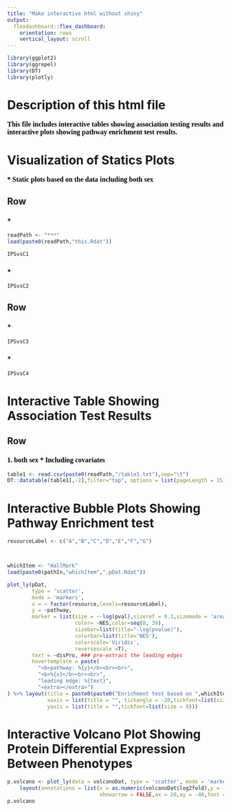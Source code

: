 ```yaml
---
title: "Make interactive html without shiny"
output: 
  flexdashboard::flex_dashboard:
    orientation: rows
    vertical_layout: scroll
---
```


<style>                     
.navbar-brand {
color:black!important;
}
</style>           

```r
library(ggplot2)
library(ggrepel)
library(DT)
library(plotly)
```

Description of this html file
=======================================================================

<b><font face="Georgia" size="3em" color="#000000"> This file includes interactive tables showing association testing results and interactive plots showing pathway enrichment test results. </font></b>


Visualization of Statics Plots
============================================================================
<b><font face="Georgia" size="3em" color="#000000"> * Static plots based on the data including both sex</font></b>  


Row{data-height=550}
-----------------------------------------------------------------------
### *
```r
readPath <- "***"
load(paste0(readPath,"this.Rdat"))

IPSvsC1
```

### *
```r
IPSvsC2
```

Row{data-height=550}
-----------------------------------------------------------------------
### *
```r
IPSvsC3
```

### *
```r
IPSvsC4
```

Interactive Table Showing Association Test Results
=======================================================================
Row{data-height=500}
-----------------------------------------------------------------------
### <b><font face="Georgia" size="3em" color="#000000"> 1. both sex </font></b> <b><font face="Georgia" size="3em" color="#000000"> * Including covariates</font></b> 

```r
table1 <- read.csv(paste0(readPath,"/table1.txt"),sep="\t")
DT::datatable(table1[,-2],filter="top", options = list(pageLength = 15))
```

Interactive Bubble Plots Showing Pathway Enrichment test
=======================================================================
```r

resourceLabel <- c("A","B","C","D","E","F","G")



whichItem <- "HallMark"
load(paste0(pathIn,"whichItem",".pDat.Rdat"))

plot_ly(pDat,
        type = 'scatter',
        mode = 'markers',
        x = ~ factor(resource,levels=resourceLabel),
        y = ~pathway,       
        marker = list(size = ~-log(pval),sizeref = 0.3,sizemode = 'area',
                      color= ~NES,color=seq(0, 39),
                      sizebar=list(title="-log(pvalue)"),
                      colorbar=list(title='NES'),
                      colorscale='Viridis',
                      reversescale =T),
        text = ~disPro, ### pre-extract the leading edges
        hovertemplate = paste(  
          "<b>pathway: %{y}</b><br><br>",
          "<b>%{x}</b><br><br>",
          "leading edge: %{text}",
          "<extra></extra>")
) %>% layout(title = paste0(paste0("Enrichment test based on ",whichItem, " database")),
             xaxis = list(title = "", tickangle = -20,tickfont=list(size = 12)),
             yaxis = list(title = "",tickfont=list(size = 8)))

```

Interactive Volcano Plot Showing Protein Differential Expression Between Phenotypes 
====================================================================================
```r
p.volcano <- plot_ly(data = volcanoDat, type = 'scatter', mode = 'markers', marker = list(size = 4), x = as.numeric(volcanoDat$log2fold), y = -log(as.numeric(volcanoDat$padj)), text = volcanoDat$labelName, mode = "markers", color = volcanoDat$YNsignif) %>% 
    layout(annotations = list(x = as.numeric(volcanoDat$log2fold),y = -log(as.numeric(volcanoDat$padj)), text = volcanoDat$labelName,xref = "x",yref = "y",
                              showarrow = FALSE,ax = 20,ay = -40,font = list(size = 8)), legend = list(orientation = "h"),title = titleMessage,xaxis = list(range=c(-1,1)))
p.volcano
```
